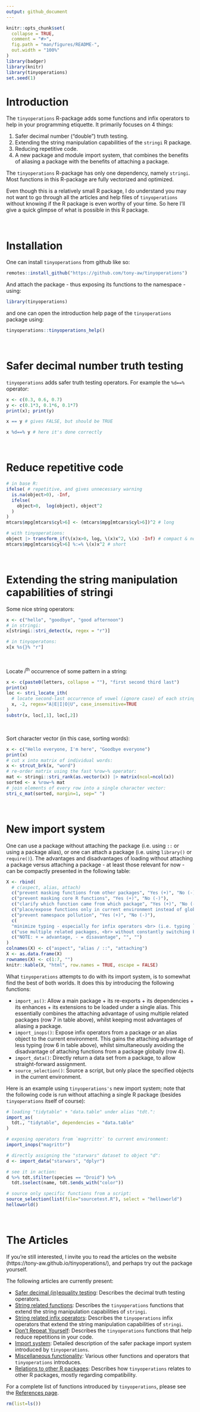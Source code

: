 ---
output: github_document
---

<!-- README.md is generated from README.Rmd. Please edit that file -->

```{r, include = FALSE}
knitr::opts_chunk$set(
  collapse = TRUE,
  comment = "#>",
  fig.path = "man/figures/README-",
  out.width = "100%"
)
library(badger)
library(knitr)
library(tinyoperations)
set.seed(1)
```


# Introduction

The `tinyoperations` R-package adds some functions and infix operators to help in your programming etiquette. It primarily focuses on 4 things:

 1) Safer decimal number ("double") truth testing.
 2) Extending the string manipulation capabilities of the `stringi` R package. 
 3) Reducing repetitive code.
 4) A new package and module import system,  that combines the benefits of aliasing a package with the benefits of attaching a package.

The `tinyoperations` R-package has only one dependency, namely `stringi`. Most functions in this R-package are fully vectorized and optimized.

Even though this is a relatively small R package, I do understand you may not want to go through all the articles and help files of `tinyoperations` without knowing if the R package is even worthy of your time. So here I'll give a quick glimpse of what is possible in this R package.

&nbsp;

# Installation

One can install `tinyoperations` from github like so:

``` r
remotes::install_github("https://github.com/tony-aw/tinyoperations")
```

And attach the package - thus exposing its functions to the namespace - using:

```{r}
library(tinyoperations)
```

and one can open the introduction help page of the `tinyoperations` package using:

```{r eval=FALSE}
tinyoperations::tinyoperations_help()
```


&nbsp;


# Safer decimal number truth testing

`tinyoperations` adds safer truth testing operators. For example the `%d==%` operator:

```{r}
x <- c(0.3, 0.6, 0.7)
y <- c(0.1*3, 0.1*6, 0.1*7)
print(x); print(y)

x == y # gives FALSE, but should be TRUE

x %d==% y # here it's done correctly
```

&nbsp;

# Reduce repetitive code

```{r eval=FALSE}
# in base R:
ifelse( # repetitive, and gives unnecessary warning
  is.na(object>0), -Inf,
  ifelse(
    object>0,  log(object), object^2
  )
)
mtcars$mpg[mtcars$cyl>6] <- (mtcars$mpg[mtcars$cyl>6])^2 # long

# with tinyoperations:
object |> transform_if(\(x)x>0, log, \(x)x^2, \(x) -Inf) # compact & no warning
mtcars$mpg[mtcars$cyl>6] %:=% \(x)x^2 # short
```

&nbsp;

# Extending the string manipulation capabilities of stringi

Some nice string operators:

```{r}
x <- c("hello", "goodbye", "good afternoon")
# in stringi:
x[stringi::stri_detect(x, regex = "r")]

# in tinyoperatons:
x[x %s{}% "r"]
```


&nbsp;


Locate $i^\textrm{th}$ occurrence of some pattern in a string:

```{r}
x <- c(paste0(letters, collapse = ""), "first second third last")
print(x)
loc <- stri_locate_ith(
  # locate second-last occurrence of vowel (ignore case) of each string in x:
  x, -2, regex="A|E|I|O|U", case_insensitive=TRUE
)
substr(x, loc[,1], loc[,2])
```

&nbsp;

Sort character vector (in this case, sorting words):

```{r}
x <- c("Hello everyone, I'm here", "Goodbye everyone")
print(x)
# cut x into matrix of individual words:
x <- strcut_brk(x, "word")
# re-order matrix using the fast %row~% operator:
mat <- stringi::stri_rank(as.vector(x)) |> matrix(ncol=ncol(x))
sorted <- x %row~% mat
# join elements of every row into a single character vector:
stri_c_mat(sorted, margin=1, sep=" ")
```

&nbsp;

# New import system

One can use a package without attaching the package (i.e. using `::` or using a package alias), or one can attach a package (i.e. using `library()` or `require()`). The advantages and disadvantages of loading without attaching a package versus attaching a package - at least those relevant for now - can be compactly presented in the following table:

```{r echo=FALSE, results='markup'}
X <- rbind(
  # c(aspect, alias, attach)
  c("prevent masking functions from other packages", "Yes (+)", "No (-)"),
  c("prevent masking core R functions", "Yes (+)", "No (-)"),
  c("clarify which function came from which package", "Yes (+)", "No (-)"),
  c("place/expose functions only in current environment instead of globally", "Yes (+)", "No (-)"),
  c("prevent namespace pollution", "Yes (+)", "No (-)"),
  c(
  "minimize typing - especially for infix operators <br> (i.e. typing ``package::`%op%`(x, y)`` instead of `x %op% y` is cumbersome)", "No (-)", "Yes (+)"),
  c("use multiple related packages, <br> without constantly switching between package prefixes", "No (-)", "Yes (+)"),
  c("NOTE: + = advantage, - = disavantage", "", "")
)
colnames(X) <- c("aspect", "alias / ::", "attaching")
X <- as.data.frame(X)
rownames(X) <- c(1:7, "")
knitr::kable(X, "html", row.names = TRUE, escape = FALSE)
```


What `tinyoperations` attempts to do with its import system, is to somewhat find the best of both worlds. It does this by introducing the following functions:

 - `import_as()`: Allow a main package + its re-exports + its dependencies + its enhances + its extensions to be loaded under a single alias. This essentially combines the attaching advantage of using multiple related packages (row 7 in table above), whilst keeping most advantages of aliasing a package.
 - `import_inops()`: Expose infix operators from a package or an alias object to the current environment. This gains the attaching advantage of less typing (row 6 in table above), whilst simultaneously avoiding the disadvantage of attaching functions from a package globally (row 4).
 - `import_data()`: Directly return a data set from a package, to allow straight-forward assignment.
 - `source_selection()`: Source a script, but only place the specified objects in the current environment.

Here is an example using `tinyoperations's` new import system; note that the following code is run without attaching a single R package (besides `tinyoperations` itself of course):

```{r}
# loading "tidytable" + "data.table" under alias "tdt.":
import_as( 
  tdt., "tidytable", dependencies = "data.table"
)

# exposing operators from `magrrittr` to current environment:
import_inops("magrittr")

# directly assigning the "starwars" dataset to object "d":
d <- import_data("starwars", "dplyr") 

# see it in action:
d %>% tdt.$filter(species == "Droid") %>%
  tdt.$select(name, tdt.$ends_with("color"))

# source only specific functions from a script:
source_selection(list(file="sourcetest.R"), select = "helloworld")
helloworld()
```

&nbsp;

# The Articles

If you're still interested, I invite you to read the articles on the website (https://tony-aw.github.io/tinyoperations/), and perhaps try out the package yourself.

The following articles are currently present:

 - [Safer decimal (in)equality testing](https://tony-aw.github.io/tinyoperations/articles/a_decimal_truth.html): Describes the decimal truth testing operators.
 - [String related functions](https://tony-aw.github.io/tinyoperations/articles/b_strings_functions.html): Describes the `tinyoperations` functions that extend the string manipulation capabilities of `stringi`.
 - [String related infix operators](https://tony-aw.github.io/tinyoperations/articles/c_strings_inops.html): Describes the `tinyoperations` infix operators that extend the string manipulation capabilities of `stringi`.
 - [Don't Repeat Yourself](https://tony-aw.github.io/tinyoperations/articles/d_DRY.html): Describes the `tinyoperations` functions that help reduce repetitions in your code.
 - [Import system](https://tony-aw.github.io/tinyoperations/articles/e_import_pkgs.html): Detailed description of the safer package import system introduced by `tinyoperations`.
 - [Miscellaneous functionality](https://tony-aw.github.io/tinyoperations/articles/f_misc.html): Various other functions and operators that `tinyoperations` introduces.
 - [Relations to other R packages](https://tony-aw.github.io/tinyoperations/articles/g_otherpkgs.html): Describes how `tinyoperations` relates to other R packages, mostly regarding compatibility.
 
For a complete list of functions introduced by `tinyoperations`, please see the [References page](https://tony-aw.github.io/tinyoperations/reference/index.html).


```{r echo=FALSE}
rm(list=ls())
```

&nbsp;
